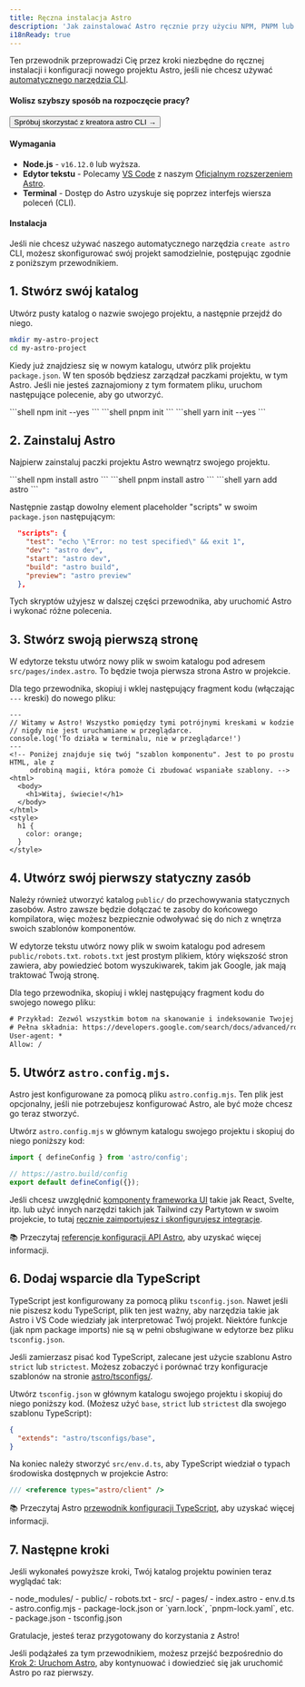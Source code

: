 ```yaml
---
title: Ręczna instalacja Astro
description: 'Jak zainstalować Astro ręcznie przy użyciu NPM, PNPM lub Yarn.'
i18nReady: true
---
```



Ten przewodnik przeprowadzi Cię przez kroki niezbędne do ręcznej instalacji i konfiguracji nowego projektu Astro, jeśli nie chcesz używać [automatycznego narzędzia CLI](/pl/install/auto/).


#### Wolisz szybszy sposób na rozpoczęcie pracy?

<Button href="/pl/install/auto/">Spróbuj skorzystać z kreatora astro CLI →</Button>

#### Wymagania

- **Node.js** - `v16.12.0` lub wyższa.
- **Edytor tekstu** - Polecamy [VS Code](https://code.visualstudio.com/) z naszym [Oficjalnym rozszerzeniem Astro](https://marketplace.visualstudio.com/items?itemName=astro-build.astro-vscode).
- **Terminal** - Dostęp do Astro uzyskuje się poprzez interfejs wiersza poleceń (CLI).

#### Instalacja

Jeśli nie chcesz używać naszego automatycznego narzędzia `create astro` CLI, możesz skonfigurować swój projekt samodzielnie, postępując zgodnie z poniższym przewodnikiem.

## 1. Stwórz swój katalog

Utwórz pusty katalog o nazwie swojego projektu, a następnie przejdź do niego.

```bash
mkdir my-astro-project
cd my-astro-project
```

Kiedy już znajdziesz się w nowym katalogu, utwórz plik projektu `package.json`. W ten sposób będziesz zarządzał paczkami projektu, w tym Astro. Jeśli nie jesteś zaznajomiony z tym formatem pliku, uruchom następujące polecenie, aby go utworzyć.

<PackageManagerTabs>
  <Fragment slot="npm">
  ```shell
  npm init --yes
  ```
  </Fragment>
  <Fragment slot="pnpm">
  ```shell
  pnpm init 
  ```
  </Fragment>
  <Fragment slot="yarn">
  ```shell
  yarn init --yes
  ```
  </Fragment>
</PackageManagerTabs>



## 2. Zainstaluj Astro

Najpierw zainstaluj paczki projektu Astro wewnątrz swojego projektu.

<PackageManagerTabs>
  <Fragment slot="npm">
  ```shell
  npm install astro
  ```
  </Fragment>
  <Fragment slot="pnpm">
  ```shell
  pnpm install astro 
  ```
  </Fragment>
  <Fragment slot="yarn">
  ```shell
  yarn add astro
  ```
  </Fragment>
</PackageManagerTabs>

Następnie zastąp dowolny element placeholder "scripts" w swoim `package.json` następującym:

```json title="package.json" del={2} ins={3-6}
  "scripts": {
    "test": "echo \"Error: no test specified\" && exit 1",
    "dev": "astro dev",
    "start": "astro dev",
    "build": "astro build",
    "preview": "astro preview"
  },
```

Tych skryptów użyjesz w dalszej części przewodnika, aby uruchomić Astro i wykonać różne polecenia.

## 3. Stwórz swoją pierwszą stronę

W edytorze tekstu utwórz nowy plik w swoim katalogu pod adresem `src/pages/index.astro`. To będzie twoja pierwsza strona Astro w projekcie.

Dla tego przewodnika, skopiuj i wklej następujący fragment kodu (włączając `---` kreski) do nowego pliku:

```astro title="src/pages/index.astro"
---
// Witamy w Astro! Wszystko pomiędzy tymi potrójnymi kreskami w kodzie 
// nigdy nie jest uruchamiane w przeglądarce.
console.log('To działa w terminalu, nie w przeglądarce!')
---
<!-- Poniżej znajduje się twój "szablon komponentu". Jest to po prostu HTML, ale z
     odrobiną magii, która pomoże Ci zbudować wspaniałe szablony. -->
<html>
  <body>
    <h1>Witaj, świecie!</h1>
  </body>
</html>
<style>
  h1 {
    color: orange;
  }
</style>
```

## 4. Utwórz swój pierwszy statyczny zasób

Należy również utworzyć katalog `public/` do przechowywania statycznych zasobów. Astro zawsze będzie dołączać te zasoby do końcowego kompilatora, więc możesz bezpiecznie odwoływać się do nich z wnętrza swoich szablonów komponentów.

W edytorze tekstu utwórz nowy plik w swoim katalogu pod adresem `public/robots.txt`. `robots.txt` jest prostym plikiem, który większość stron zawiera, aby powiedzieć botom wyszukiwarek, takim jak Google, jak mają traktować Twoją stronę.

Dla tego przewodnika, skopiuj i wklej następujący fragment kodu do swojego nowego pliku:

```diff title="public/robots.txt"
# Przykład: Zezwól wszystkim botom na skanowanie i indeksowanie Twojej witryny.
# Pełna składnia: https://developers.google.com/search/docs/advanced/robots/create-robots-txt
User-agent: *
Allow: /
```

## 5. Utwórz `astro.config.mjs`.

Astro jest konfigurowane za pomocą pliku `astro.config.mjs`. Ten plik jest opcjonalny, jeśli nie potrzebujesz konfigurować Astro, ale być może chcesz go teraz stworzyć.

Utwórz `astro.config.mjs` w głównym katalogu swojego projektu i skopiuj do niego poniższy kod:

```js title="astro.config.mjs"
import { defineConfig } from 'astro/config';

// https://astro.build/config
export default defineConfig({});
```

Jeśli chcesz uwzględnić [komponenty frameworka UI](/pl/core-concepts/framework-components/) takie jak React, Svelte, itp. lub użyć innych narzędzi takich jak Tailwind czy Partytown w swoim projekcie, to tutaj [ręcznie zaimportujesz i skonfigurujesz integracje](/pl/guides/integrations-guide/).

📚 Przeczytaj [referencje konfiguracji API Astro](/pl/reference/configuration-reference/), aby uzyskać więcej informacji.

## 6. Dodaj wsparcie dla TypeScript

TypeScript jest konfigurowany za pomocą pliku `tsconfig.json`. Nawet jeśli nie piszesz kodu TypeScript, plik ten jest ważny, aby narzędzia takie jak Astro i VS Code wiedziały jak interpretować Twój projekt. Niektóre funkcje (jak npm package imports) nie są w pełni obsługiwane w edytorze bez pliku `tsconfig.json`. 

Jeśli zamierzasz pisać kod TypeScript, zalecane jest użycie szablonu Astro `strict` lub `strictest`. Możesz zobaczyć i porównać trzy konfiguracje szablonów na stronie [astro/tsconfigs/](https://github.com/withastro/astro/blob/main/packages/astro/tsconfigs/).

Utwórz `tsconfig.json` w głównym katalogu swojego projektu i skopiuj do niego poniższy kod. (Możesz użyć `base`, `strict` lub `strictest` dla swojego szablonu TypeScript):

```json title="tsconfig.json" "base"
{
  "extends": "astro/tsconfigs/base",
}
```

Na koniec należy stworzyć `src/env.d.ts`, aby TypeScript wiedział o typach środowiska dostępnych w projekcie Astro:

```ts title="src/env.d.ts"
/// <reference types="astro/client" />
```

📚 Przeczytaj Astro [przewodnik konfiguracji TypeScript](/pl/guides/typescript/#setup), aby uzyskać więcej informacji.

## 7. Następne kroki

Jeśli wykonałeś powyższe kroki, Twój katalog projektu powinien teraz wyglądać tak:

<FileTree>
- node_modules/
- public/
  - robots.txt
- src/
  - pages/
    - index.astro
  - env.d.ts
- astro.config.mjs
- package-lock.json or `yarn.lock`, `pnpm-lock.yaml`, etc.
- package.json
- tsconfig.json
</FileTree>

Gratulacje, jesteś teraz przygotowany do korzystania z Astro!

Jeśli podążałeś za tym przewodnikiem, możesz przejść bezpośrednio do [Krok 2: Uruchom Astro](/pl/install/auto/#2-uruchamianie-astro-), aby kontynuować i dowiedzieć się jak uruchomić Astro po raz pierwszy.
